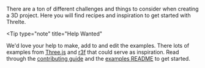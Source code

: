 There are a ton of different challenges and things to consider when creating a 3D project.
Here you will find recipes and inspiration to get started with Threlte.

<Tip
  type="note"
  title="Help Wanted"
>
  We'd love your help to make, add to and edit the examples. There lots of examples from
  [Three.js](https://threejs.org/examples/#webgl_animation_keyframes) and
  [r3f](https://docs.pmnd.rs/react-three-fiber/getting-started/examples) that could serve as
  inspiration. Read through the [contributing
  guide](https://github.com/threlte/threlte/blob/main/CONTRIBUTING.md) and the [examples
  README](https://github.com/threlte/threlte/blob/main/apps/docs/src/examples/README.md) to get
  started.
</Tip>
